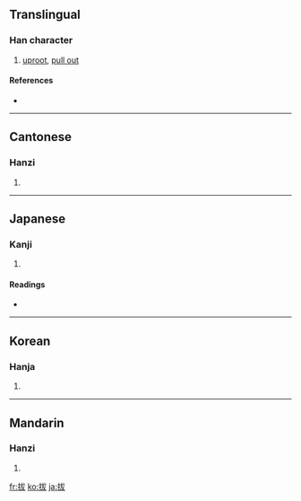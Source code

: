 {{also|抜}}
==Translingual==

===Han character===
{{Han char|rn=64|rad=手|as=05|sn=8|four=5304<sub>7</sub>|canj=手戈大水 (QIKE), 手戈大大 (QIKK)}}

# [[uproot]], [[pull out]]

====References====
* {{Han ref|kx=0426.010|dkj=11959|dj=0774.030|hdz=31850.030|uh=62D4|ud=25300|bh=A9DE|bd=43486}}

----

==Cantonese==

===Hanzi===
{{yue-hanzi|jyut=|y=[[bat6]]}}

# {{defn|Cantonese}}

----

==Japanese==

===Kanji===
{{ja-kanji|grade=|rs=手05}}

# {{defn|Japanese}}

====Readings====
* {{ja-readings|on=[[ばつ]] (batsu), [[はつ]] (hatsu), [[はい]] (hai)|kun=[[ぬく]] (nuku), [[ぬける]] (nukeru), [[たすける]] (tasukeru)}}

----

==Korean==

===Hanja===
{{ko-hanja|hangeul=[[발]], [[패]]|eumhun=|rv=bal, pae|mr=pal, p'ae|y=pal, phay}}

# {{defn|Korean}}

----

==Mandarin==

===Hanzi===
{{cmn-hanzi|pin=[[bá]] ([[ba2]]), [[bèi]] ([[bei4]])|wg=[[pa]]<sup>2</sup>, [[pei]]<sup>4</sup>}}

# {{defn|Mandarin}}

[[fr:拔]]
[[ko:拔]]
[[ja:拔]]